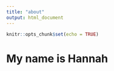 ```yaml
---
title: "about"
output: html_document
---
```


```r
knitr::opts_chunk$set(echo = TRUE)
```

# My name is Hannah 
